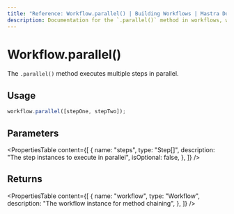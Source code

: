 ```yaml
---
title: "Reference: Workflow.parallel() | Building Workflows | Mastra Docs"
description: Documentation for the `.parallel()` method in workflows, which executes multiple steps in parallel.
---
```


# Workflow.parallel()

The `.parallel()` method executes multiple steps in parallel.

## Usage

```typescript
workflow.parallel([stepOne, stepTwo]);
```

## Parameters

<PropertiesTable
  content={[
    {
      name: "steps",
      type: "Step[]",
      description: "The step instances to execute in parallel",
      isOptional: false,
    },
  ]}
/>

## Returns

<PropertiesTable
  content={[
    {
      name: "workflow",
      type: "Workflow",
      description: "The workflow instance for method chaining",
    },
  ]}
/>